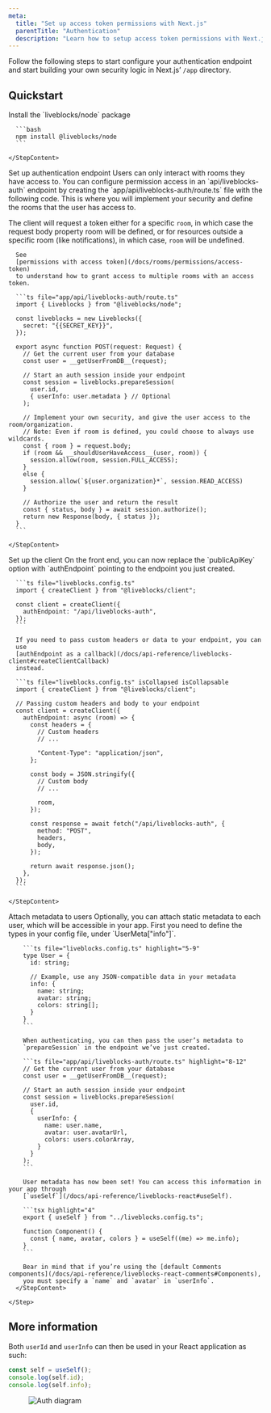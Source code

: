 ```yaml
---
meta:
  title: "Set up access token permissions with Next.js"
  parentTitle: "Authentication"
  description: "Learn how to setup access token permissions with Next.js."
---
```


Follow the following steps to start configure your authentication endpoint and
start building your own security logic in Next.js’ `/app` directory.

## Quickstart

<Steps>
  <Step>
    <StepTitle>Install the `liveblocks/node` package</StepTitle>
    <StepContent>

      ```bash
      npm install @liveblocks/node
      ```

    </StepContent>

  </Step>
  <Step>
    <StepTitle>Set up authentication endpoint</StepTitle>
    <StepContent>
      Users can only interact with rooms they have access to. You can
      configure permission access in an `api/liveblocks-auth` endpoint by
      creating the `app/api/liveblocks-auth/route.ts` file with the
      following code. This is where you will implement your security and
      define the rooms that the user has access to.

The client will request a token either for a specific `room`, in which case the request body property room will be defined, or for resources outside a specific room (like notifications), in which case, `room` will be undefined.

      See
      [permissions with access token](/docs/rooms/permissions/access-token)
      to understand how to grant access to multiple rooms with an access token.

      ```ts file="app/api/liveblocks-auth/route.ts"
      import { Liveblocks } from "@liveblocks/node";

      const liveblocks = new Liveblocks({
        secret: "{{SECRET_KEY}}",
      });

      export async function POST(request: Request) {
        // Get the current user from your database
        const user = __getUserFromDB__(request);

        // Start an auth session inside your endpoint
        const session = liveblocks.prepareSession(
          user.id,
          { userInfo: user.metadata } // Optional
        );

        // Implement your own security, and give the user access to the room/organization.
        // Note: Even if room is defined, you could choose to always use wildcards.
        const { room } = request.body;
        if (room && __shouldUserHaveAccess__(user, room)) {
          session.allow(room, session.FULL_ACCESS);
        }
        else {
          session.allow(`${user.organization}*`, session.READ_ACCESS)
        }

        // Authorize the user and return the result
        const { status, body } = await session.authorize();
        return new Response(body, { status });
      }
      ```

    </StepContent>

  </Step>
  <Step>
    <StepTitle>Set up the client</StepTitle>
    <StepContent>
      On the front end, you can now replace the `publicApiKey`
      option with `authEndpoint` pointing to the endpoint you
      just created.

      ```ts file="liveblocks.config.ts"
      import { createClient } from "@liveblocks/client";

      const client = createClient({
        authEndpoint: "/api/liveblocks-auth",
      });
      ```

      If you need to pass custom headers or data to your endpoint, you can
      use
      [authEndpoint as a callback](/docs/api-reference/liveblocks-client#createClientCallback)
      instead.

      ```ts file="liveblocks.config.ts" isCollapsed isCollapsable
      import { createClient } from "@liveblocks/client";

      // Passing custom headers and body to your endpoint
      const client = createClient({
        authEndpoint: async (room) => {
          const headers = {
            // Custom headers
            // ...

            "Content-Type": "application/json",
          };

          const body = JSON.stringify({
            // Custom body
            // ...

            room,
          });

          const response = await fetch("/api/liveblocks-auth", {
            method: "POST",
            headers,
            body,
          });

          return await response.json();
        },
      });
      ```

    </StepContent>

  </Step>
  <Step lastStep>
    <StepTitle>Attach metadata to users</StepTitle>
      <StepContent>
        Optionally, you can attach static metadata to each user, which will
        be accessible in your app. First you need to define the types in
        your config file, under `UserMeta["info"]`.
  
        ```ts file="liveblocks.config.ts" highlight="5-9"
        type User = {
          id: string;
          
          // Example, use any JSON-compatible data in your metadata
          info: {
            name: string;
            avatar: string;
            colors: string[];
          }
        }
        ```
        
        When authenticating, you can then pass the user’s metadata to
        `prepareSession` in the endpoint we’ve just created.
        
        ```ts file="app/api/liveblocks-auth/route.ts" highlight="8-12"
        // Get the current user from your database
        const user = __getUserFromDB__(request);
        
        // Start an auth session inside your endpoint
        const session = liveblocks.prepareSession(
          user.id,
          {
            userInfo: {
              name: user.name,
              avatar: user.avatarUrl,
              colors: users.colorArray,
            }
          }
        );
        ```
        
        User metadata has now been set! You can access this information in your app through
        [`useSelf`](/docs/api-reference/liveblocks-react#useSelf).
        
        ```tsx highlight="4"
        export { useSelf } from "../liveblocks.config.ts";
        
        function Component() {
          const { name, avatar, colors } = useSelf((me) => me.info);
        }
        ```
        
        Bear in mind that if you’re using the [default Comments components](/docs/api-reference/liveblocks-react-comments#Components),
        you must specify a `name` and `avatar` in `userInfo`.
      </StepContent>
  
    </Step>
</Steps>

## More information

Both `userId` and `userInfo` can then be used in your React application as such:

```ts
const self = useSelf();
console.log(self.id);
console.log(self.info);
```

<Figure>
  <Image
    src="/assets/access-token-auth-diagram.png"
    alt="Auth diagram"
    width={768}
    height={576}
  />
</Figure>
